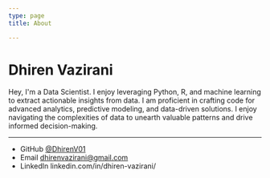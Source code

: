 ```yaml
---
type: page
title: About

---
```


# Dhiren Vazirani

Hey, I'm a Data Scientist. I enjoy leveraging Python, R, and machine learning to extract actionable insights from data. I am proficient in crafting code for advanced analytics, predictive modeling, and data-driven solutions. I enjoy navigating the complexities of data to unearth valuable patterns and drive informed decision-making.


---

- GitHub [@DhirenV01](https://github.com/DhirenV01)
- Email dhirenvazirani@gmail.com
- LinkedIn linkedin.com/in/dhiren-vazirani/
